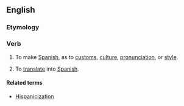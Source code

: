 ==English==

===Etymology===
{{suffix|Hispanic|ize}}

===Verb===
{{en-verb|Hispanicizes|Hispanicizing|Hispanicized}}

# {{transitive}} To make [[Spanish]], as to [[customs]], [[culture]], [[pronunciation]], or [[style]].
# {{transitive}} To [[translate]] into [[Spanish]].

====Related terms====
* [[Hispanicization]]